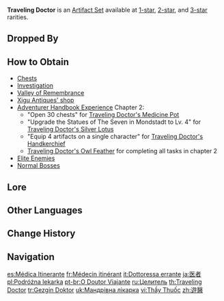 {{Artifact Set Infobox
|id        = 103
|flower    = Traveling Doctor's Silver Lotus
|plume     = Traveling Doctor's Owl Feather
|sands     = Traveling Doctor's Pocket Watch
|goblet    = Traveling Doctor's Medicine Pot
|circlet   = Traveling Doctor's Handkerchief
|2pcBonus  = Increases incoming [[healing]] by 20%.
|4pcBonus  = Using [[Elemental Burst]] restores 20% [[HP]].
|source1.1 = [[Chest]]s
|source1.2 = [[Investigation]]
|source2.1 = [[Chest]]s
|source2.2 = [[Valley of Remembrance]]
|source2.3 = [[Xigu Antiques]] (Shop)
|source2.4 = [[Normal Boss]]es
|source2.5 = [[Investigation]]
|source3.1 = [[Chest]]s
|source3.2 = [[Valley of Remembrance]]
|source3.3 = [[Adventurer Handbook#Experience|Adventurer Handbook Experience]] (Chapter 2 - all but sands)
|source3.4 = [[Elite Enemies]]
|source3.5 = [[Normal Boss]]es
|eff_att1  = Healing
|eff_att2  = Incoming Healing Bonus
|eff_att3  = Elemental Burst
}}
'''Traveling Doctor''' is an [[Artifact Set]] available at [[:Category:1-Star Artifacts|1-star]], [[:Category:2-Star Artifacts|2-star]], and [[:Category:3-Star Artifacts|3-star]] rarities.

==Dropped By==
{{Dropped By|elite=all}}

==How to Obtain==
* [[Chest]]s
* [[Investigation]]
* [[Valley of Remembrance]]
* [[Xigu Antiques#Shop|Xigu Antiques' shop]]
* [[Adventurer Handbook#Experience|Adventurer Handbook Experience]] Chapter 2:
** "Open 30 chests" for [[Traveling Doctor's Medicine Pot]]
** "Upgrade the Statues of The Seven in Mondstadt to Lv. 4" for [[Traveling Doctor's Silver Lotus]]
** "Equip 4 artifacts on a single character" for [[Traveling Doctor's Handkerchief]]
** [[Traveling Doctor's Owl Feather]] for completing all tasks in chapter 2
* [[Elite Enemies]]
* [[Normal Boss]]es

==Lore==
{{Artifact Lore}}

==Other Languages==
{{Other Languages
|en      = Traveling Doctor
|zhs     = 游医
|zhs_rm  = Yóu Yī
|zht     = 遊醫
|zht_rm  = Yóu Yī
|zh_tl   = Traveling Doctor
|ja      = 医者
|ja_rm   = Isha
|ja_tl   = Doctor
|ko      = 떠돌이 의사
|ko_tl   = Wanderer Doctor
|es      = Médica Itinerante
|es_tl   = Traveling Doctor
|fr      = Médecin itinérant
|fr_tl   = Traveling Doctor
|ru      = Целитель
|ru_tl   = Healer
|th      = Traveling Doctor
|vi      = Thầy Thuốc
|vi_tl   = Physician
|de      = Wanderarzt
|de_tl   = Traveling Physician
|id      = Traveling Doctor
|pt      = O Doutor viajante
|pt_tl   = The Traveling Doctor
|pt_note = {{pt|O Doutor}} is a masculine term.
|tr      = Gezgin Doktor
|tr_tl   = Traveling Doctor
|it      = Dottoressa errante
|it_tl   = Wandering Doctor
}}

==Change History==
{{Change History|1.0}}

==Navigation==
{{Artifact Navbox}}

[[es:Médica Itinerante]]
[[fr:Médecin itinérant]]
[[it:Dottoressa errante]]
[[ja:医者]]
[[pl:Podróżna lekarka]]
[[pt-br:O Doutor Viajante]]
[[ru:Целитель]]
[[th:Traveling Doctor]]
[[tr:Gezgin Doktor]]
[[uk:Мандрівна лікарка]]
[[vi:Thầy Thuốc]]
[[zh:遊醫]]